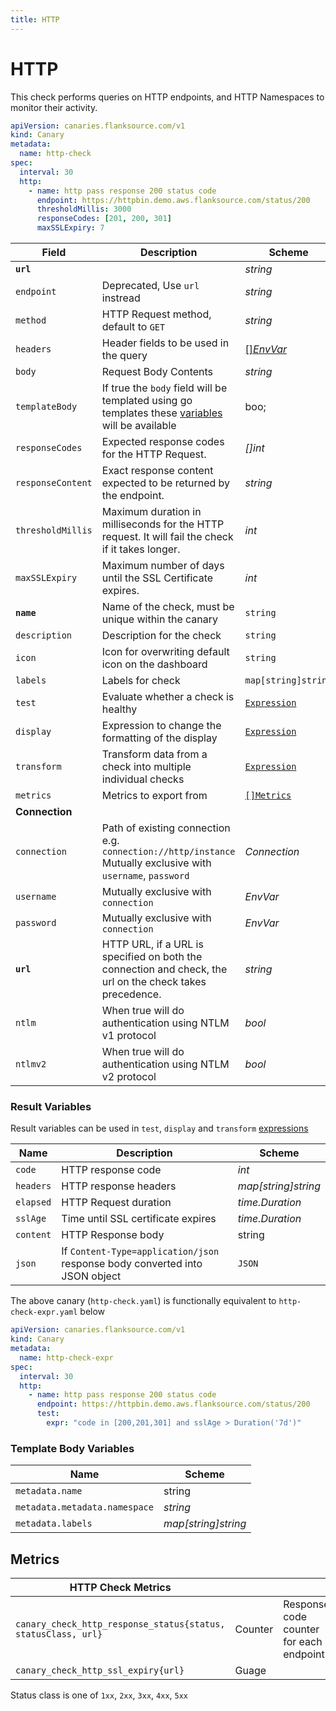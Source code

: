 ```yaml
---
title: HTTP
---
```



# <Icon name="http"/> HTTP

This check performs queries on HTTP endpoints, and HTTP Namespaces to monitor their activity.

<!-- ![](/snippets/http.svg.png) -->

```yaml title=http-check.yaml
apiVersion: canaries.flanksource.com/v1
kind: Canary
metadata:
  name: http-check
spec:
  interval: 30
  http:
    - name: http pass response 200 status code
      endpoint: https://httpbin.demo.aws.flanksource.com/status/200
      thresholdMillis: 3000
      responseCodes: [201, 200, 301]
      maxSSLExpiry: 7
```

| Field | Description | Scheme | Required |
| ----- | ----------- | ------ | -------- |
| **`url`** |  | *string* | Yes |
| `endpoint`    | Deprecated, Use `url` instread | *string*                                                     |       |
| `method`          | HTTP Request method, default to `GET` | *string*                                                     | |
| `headers`         | Header fields to be used in the query                        | [[]*EnvVar*](../../concepts/authentication/#envvar) | |
| `body` | Request Body Contents | *string* |  |
| `templateBody` | If true the `body` field will be templated using go templates these [variables](#templateVariables) will be available | boo; | |
| `responseCodes` | Expected response codes for the HTTP Request. | *[]int* |  |
| `responseContent` | Exact response content expected to be returned by the endpoint. | *string* |  |
| `thresholdMillis` | Maximum duration in milliseconds for the HTTP request. It will fail the check if it takes longer. | *int* |  |
| `maxSSLExpiry` | Maximum number of days until the SSL Certificate expires. | *int* | |
| **`name`**    | Name of the check, must be unique within the canary         | `string`                                     | Yes  |
| `description` | Description for the check                                   | `string`                                     |      |
| `icon`        | Icon for overwriting default icon on the dashboard          | `string`                                     |      |
| `labels`      | Labels for check                                            | `map[string]string`                          |      |
| `test`        | Evaluate whether a check is healthy                         | [`Expression`](../concepts/health-evaluation)  |      |
| `display`     | Expression to change the formatting of the display          | [`Expression`](../concepts/display-formatting) |      |
| `transform`   | Transform data from a check into multiple individual checks | [`Expression`](../concepts/transforms)          |      |
| `metrics`     | Metrics to export from                                      | [`[]Metrics`](../concepts/metrics-exporter)    |      |
| **Connection** |  |  | |
| `connection` | Path of existing connection e.g. `connection://http/instance` <br/> Mutually exclusive with `username`, `password` <br/> <Commercial/> | <CommonLink to="connection" >*Connection*</CommonLink> | |
| `username` | Mutually exclusive with `connection` | <CommonLink to="authentication" anchor="envvar">*EnvVar*</CommonLink> | |
| `password` | Mutually exclusive with `connection` | <CommonLink to="authentication" anchor="envvar">*EnvVar*</CommonLink> | |
| **`url`** | HTTP  URL, if a URL is specified on both the connection and check, the url on the check takes precedence. | *string* | Yes |
| `ntlm` | When true will do authentication using NTLM v1 protocol | *bool* | |
| `ntlmv2` | When true will do authentication using NTLM v2 protocol | *bool* | |

### Result Variables

Result variables can be used in `test`, `display` and `transform` [expressions](../concepts/expressions)

| Name      | Description                                                  | Scheme              |
| --------- | ------------------------------------------------------------ | ------------------- |
| `code`    | HTTP response code                                           | *int*               |
| `headers` | HTTP response headers                                        | *map[string]string* |
| `elapsed` | HTTP Request duration                                        | *time.Duration*     |
| `sslAge`  | Time until SSL certificate expires                           | *time.Duration*     |
| `content` | HTTP Response body                                           | string              |
| `json`    | If `Content-Type=application/json` response body converted into JSON object | `JSON`              |


The above canary (`http-check.yaml`) is functionally equivalent to `http-check-expr.yaml` below

```yaml title=http-check-expr.yaml
apiVersion: canaries.flanksource.com/v1
kind: Canary
metadata:
  name: http-check-expr
spec:
  interval: 30
  http:
    - name: http pass response 200 status code
      endpoint: https://httpbin.demo.aws.flanksource.com/status/200
      test:
        expr: "code in [200,201,301] and sslAge > Duration('7d')"
```

### Template Body Variables

| Name | Scheme |
| ----- | ------ |
| `metadata.name` | string |
| `metadata.metadata.namespace` | *string* |
| `metadata.labels` | *map[string]string* |

## Metrics

| **HTTP Check Metrics**                                       |         |                                         |
| ------------------------------------------------------------ | ------- | --------------------------------------- |
| `canary_check_http_response_status{status, statusClass, url}` | Counter | Response code counter for each endpoint |
| `canary_check_http_ssl_expiry{url}`                          | Guage   |                                         |

Status class is one of `1xx`, `2xx`, `3xx`, `4xx`, `5xx`
